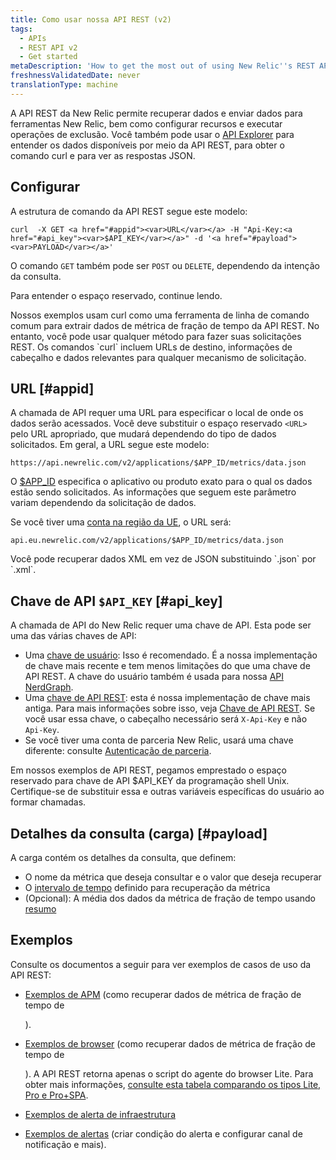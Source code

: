```yaml
---
title: Como usar nossa API REST (v2)
tags:
  - APIs
  - REST API v2
  - Get started
metaDescription: 'How to get the most out of using New Relic''s REST API (v2) , including a demo, setup and format requirements, and links to detailed examples.'
freshnessValidatedDate: never
translationType: machine
---
```


A API REST da New Relic permite recuperar dados e enviar dados para ferramentas New Relic, bem como configurar recursos e executar operações de exclusão. Você também pode usar o [API Explorer](/docs/apis/rest-api-v2/api-explorer-v2/getting-started-new-relics-api-explorer) para entender os dados disponíveis por meio da API REST, para obter o comando curl e para ver as respostas JSON.

## Configurar

A estrutura de comando da API REST segue este modelo:

```
curl  -X GET <a href="#appid"><var>URL</var></a> -H "Api-Key:<a href="#api_key"><var>$API_KEY</var></a>" -d '<a href="#payload"><var>PAYLOAD</var></a>'
```

O comando `GET` também pode ser `POST` ou `DELETE`, dependendo da intenção da consulta.

Para entender o espaço reservado, continue lendo.

<Callout variant="tip">
  Nossos exemplos usam curl como uma ferramenta de linha de comando comum para extrair dados de métrica de fração de tempo da API REST. No entanto, você pode usar qualquer método para fazer suas solicitações REST. Os comandos `curl` incluem URLs de destino, informações de cabeçalho e dados relevantes para qualquer mecanismo de solicitação.
</Callout>

## URL [#appid]

A chamada de API requer uma URL para especificar o local de onde os dados serão acessados. Você deve substituir o espaço reservado `<URL>` pelo URL apropriado, que mudará dependendo do tipo de dados solicitados. Em geral, a URL segue este modelo:

```
https://api.newrelic.com/v2/applications/$APP_ID/metrics/data.json
```

O [$APP_ID](/docs/apis/rest-api-v2/requirements/finding-product-id) especifica o aplicativo ou produto exato para o qual os dados estão sendo solicitados. As informações que seguem este parâmetro variam dependendo da solicitação de dados.

Se você tiver uma [conta na região da UE](/docs/using-new-relic/welcome-new-relic/getting-started/introduction-eu-region-data-center), o URL será:

```
api.eu.newrelic.com/v2/applications/$APP_ID/metrics/data.json
```

<Callout variant="tip">
  Você pode recuperar dados XML em vez de JSON substituindo `.json` por `.xml`.
</Callout>

## Chave de API `$API_KEY` [#api_key]

A chamada de API do New Relic requer uma chave de API. Esta pode ser uma das várias chaves de API:

* Uma [chave de usuário](/docs/apis/get-started/intro-apis/types-new-relic-api-keys#user-api-key): Isso é recomendado. É a nossa implementação de chave mais recente e tem menos limitações do que uma chave de API REST. A chave do usuário também é usada para nossa [API NerdGraph](/docs/apis/nerdgraph/get-started/introduction-new-relic-nerdgraph).
* Uma [chave de API REST](/docs/apis/get-started/intro-apis/types-new-relic-api-keys#rest-api-key): esta é nossa implementação de chave mais antiga. Para mais informações sobre isso, veja [Chave de API REST](/docs/apis/get-started/intro-apis/types-new-relic-api-keys#rest-api-key). Se você usar essa chave, o cabeçalho necessário será `X-Api-Key` e não `Api-Key`.
* Se você tiver uma conta de parceria New Relic, usará uma chave diferente: consulte [Autenticação de parceria](/docs/apis/rest-api-v2/get-started/admin-users-api-key-partnerships).

Em nossos exemplos de API REST, pegamos emprestado o espaço reservado para chave de API $API_KEY da programação shell Unix. Certifique-se de substituir essa e outras variáveis específicas do usuário ao formar chamadas.

## Detalhes da consulta (carga) [#payload]

A carga contém os detalhes da consulta, que definem:

* O nome da métrica que deseja consultar e o valor que deseja recuperar
* O [intervalo de tempo](/docs/apis/rest-api-v2/requirements/specifying-time-range-v2) definido para recuperação da métrica
* (Opcional): A média dos dados da métrica de fração de tempo usando [resumo](/docs/apis/rest-api-v2/requirements/calculating-average-metric-values-summarize)

## Exemplos

Consulte os documentos a seguir para ver exemplos de casos de uso da API REST:

* [Exemplos de APM](/docs/apis/rest-api-v2/application-examples-v2) (como recuperar dados de métrica de fração de tempo de

  <InlinePopover type="apm"/>

  ).

* [Exemplos de browser](/docs/apis/rest-api-v2/browser-examples-v2) (como recuperar dados de métrica de fração de tempo de

  <InlinePopover type="browser"/>

  ). A API REST retorna apenas o script do agente do browser Lite. Para obter mais informações, [consulte esta tabela comparando os tipos Lite, Pro e Pro+SPA](/docs/browser/browser-monitoring/installation/install-browser-monitoring-agent).

* [Exemplos de alerta de infraestrutura](/docs/infrastructure/new-relic-infrastructure/infrastructure-alert-conditions/rest-api-calls-new-relic-infrastructure-alerts)

* [Exemplos de alertas](/docs/alerts/new-relic-alerts/rest-api-alerts) (criar condição do alerta e configurar canal de notificação e mais).